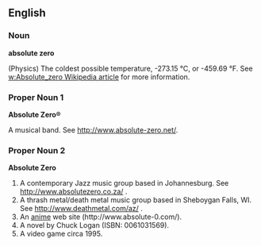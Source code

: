 ==English==

===Noun===
'''absolute zero'''

(Physics) The coldest possible temperature, -273.15 °C, or -459.69 °F.  See [[w:Absolute_zero Wikipedia article]] for more information.

===Proper Noun 1===
'''Absolute Zero®'''

A musical band.  See http://www.absolute-zero.net/.

===Proper Noun 2===
'''Absolute Zero'''
# A contemporary Jazz music group based in Johannesburg.  See http://www.absolutezero.co.za/ .
# A thrash metal/death metal music group based in Sheboygan Falls, WI.  See http://www.deathmetal.com/az/ .
# An [[anime]] web site (http://www.absolute-0.com/).
# A novel by Chuck Logan (ISBN: 0061031569).
# A video game circa 1995.